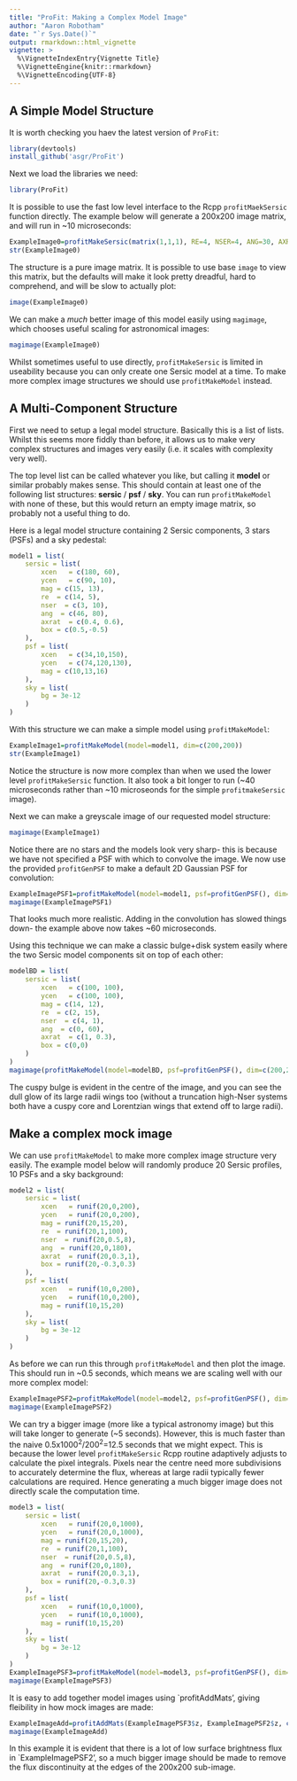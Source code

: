 ```yaml
---
title: "ProFit: Making a Complex Model Image"
author: "Aaron Robotham"
date: "`r Sys.Date()`"
output: rmarkdown::html_vignette
vignette: >
  %\VignetteIndexEntry{Vignette Title}
  %\VignetteEngine{knitr::rmarkdown}
  %\VignetteEncoding{UTF-8}
---
```


## A Simple Model Structure

It is worth checking you haev the latest version of `ProFit`:

```r
library(devtools)
install_github('asgr/ProFit')
```

Next we load the libraries we need:

```r
library(ProFit)
```

It is possible to use the fast low level interface to the Rcpp `profitMaekSersic` function directly. The example below will generate a 200x200 image matrix, and will run in ~10 microseconds:

```r
ExampleImage0=profitMakeSersic(matrix(1,1,1), RE=4, NSER=4, ANG=30, AXRAT=0.5)
str(ExampleImage0)
```

The structure is a pure image matrix. It is possible to use base `image` to view this matrix, but the defaults will make it look pretty dreadful, hard to comprehend, and will be slow to actually plot:

```r
image(ExampleImage0)
```

We can make a *much* better image of this model easily using `magimage`, which chooses useful scaling for astronomical images:

```r
magimage(ExampleImage0)
```

Whilst sometimes useful to use directly, `profitMakeSersic` is limited in useability because you can only create one Sersic model at a time. To make more complex image structures we should use `profitMakeModel` instead.

## A Multi-Component Structure

First we need to setup a legal model structure. Basically this is a list of lists. Whilst this seems more fiddly than before, it allows us to make very complex structures and images very easily (i.e. it scales with complexity very well).

The top level list can be called whatever you like, but calling it **model** or similar probably makes sense. This should contain at least one of the following list structures: **sersic** / **psf** / **sky**. You can run `profitMakeModel` with none of these, but this would return an empty image matrix, so probably not a useful thing to do.

Here is a legal model structure containing 2 Sersic components, 3 stars (PSFs) and a sky pedestal:

```r
model1 = list(
	sersic = list(
		xcen   = c(180, 60),
		ycen   = c(90, 10),
		mag = c(15, 13),
		re  = c(14, 5),
		nser  = c(3, 10),
		ang  = c(46, 80),
		axrat  = c(0.4, 0.6),
		box = c(0.5,-0.5)
	),
	psf = list(
		xcen   = c(34,10,150),
		ycen   = c(74,120,130),
		mag = c(10,13,16)
	),
	sky = list(
		bg = 3e-12
	)
)
```

With this structure we can make a simple model using `profitMakeModel`:

```r
ExampleImage1=profitMakeModel(model=model1, dim=c(200,200))
str(ExampleImage1)
```

Notice the structure is now more complex than when we used the lower level `profitMakeSersic` function. It also took a bit longer to run (~40 microseconds rather than ~10 microseonds for the simple `profitmakeSersic` image).

Next we can make a greyscale image of our requested model structure:

```r
magimage(ExampleImage1)
```

Notice there are no stars and the models look very sharp- this is because we have not specified a PSF with which to convolve the image. We now use the provided `profitGenPSF` to make a default 2D Gaussian PSF for convolution:

```r
ExampleImagePSF1=profitMakeModel(model=model1, psf=profitGenPSF(), dim=c(200,200))
magimage(ExampleImagePSF1)
```

That looks much more realistic. Adding in the convolution has slowed things down- the example above now takes ~60 microseconds.

Using this technique we can make a classic bulge+disk system easily where the two Sersic model components sit on top of each other:

```r
modelBD = list(
	sersic = list(
		xcen   = c(100, 100),
		ycen   = c(100, 100),
		mag = c(14, 12),
		re  = c(2, 15),
		nser  = c(4, 1),
		ang  = c(0, 60),
		axrat  = c(1, 0.3),
		box = c(0,0)
	)
)
magimage(profitMakeModel(model=modelBD, psf=profitGenPSF(), dim=c(200,200)))
```

The cuspy bulge is evident in the centre of the image, and you can see the dull glow of its large radii wings too (without a truncation high-Nser systems both have a cuspy core and Lorentzian wings that extend off to large radii).

## Make a complex mock image

We can use `profitMakeModel` to make more complex image structure very easily. The example model below will randomly produce 20 Sersic profiles, 10 PSFs and a sky background:

```r
model2 = list(
	sersic = list(
		xcen   = runif(20,0,200),
		ycen   = runif(20,0,200),
		mag = runif(20,15,20),
		re  = runif(20,1,100),
		nser  = runif(20,0.5,8),
		ang  = runif(20,0,180),
		axrat  = runif(20,0.3,1),
		box = runif(20,-0.3,0.3)
	),
	psf = list(
		xcen   = runif(10,0,200),
		ycen   = runif(10,0,200),
		mag = runif(10,15,20)
	),
	sky = list(
		bg = 3e-12
	)
)
```

As before we can run this through `profitMakeModel` and then plot the image. This should run in ~0.5 seconds, which means we are scaling well with our more complex model:

```r
ExampleImagePSF2=profitMakeModel(model=model2, psf=profitGenPSF(), dim=c(200,200))
magimage(ExampleImagePSF2)
```

We can try a bigger image (more like a typical astronomy image) but this will take longer to generate (~5 seconds). However, this is much faster than the naive 0.5x1000^2^/200^2^=12.5 seconds that we might expect. This is because the lower level `profitMakeSersic` Rcpp routine adaptively adjusts to calculate the pixel integrals. Pixels near the centre need more subdivisions to accurately determine the flux, whereas at large radii typically fewer calculations are required. Hence generating a much bigger image does not directly scale the computation time.

```r
model3 = list(
	sersic = list(
		xcen   = runif(20,0,1000),
		ycen   = runif(20,0,1000),
		mag = runif(20,15,20),
		re  = runif(20,1,100),
		nser  = runif(20,0.5,8),
		ang  = runif(20,0,180),
		axrat  = runif(20,0.3,1),
		box = runif(20,-0.3,0.3)
	),
	psf = list(
		xcen   = runif(10,0,1000),
		ycen   = runif(10,0,1000),
		mag = runif(10,15,20)
	),
	sky = list(
		bg = 3e-12
	)
)
ExampleImagePSF3=profitMakeModel(model=model3, psf=profitGenPSF(), dim=c(1000,1000))
magimage(ExampleImagePSF3)
```

It is easy to add together model images using `profitAddMats', giving fleibility in how mock images are made:

```r
ExampleImageAdd=profitAddMats(ExampleImagePSF3$z, ExampleImagePSF2$z, c(300,400))
magimage(ExampleImageAdd)
```

In this example it is evident that there is a lot of low surface brightness flux in `ExampleImagePSF2', so a much bigger image should be made to remove the flux discontinuity at the edges of the 200x200 sub-image.
